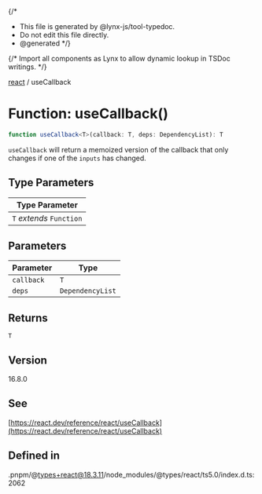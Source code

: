 {/*
* This file is generated by @lynx-js/tool-typedoc.
* Do not edit this file directly.
* @generated
*/}

{/* Import all components as Lynx to allow dynamic lookup in TSDoc writings. */}


[react](/api/react/index.mdx) / useCallback

# Function: useCallback()

```ts
function useCallback<T>(callback: T, deps: DependencyList): T
```

`useCallback` will return a memoized version of the callback that only changes if one of the `inputs`
has changed.

## Type Parameters

| Type Parameter |
| ------ |
| `T` *extends* `Function` |

## Parameters

| Parameter | Type |
| ------ | ------ |
| `callback` | `T` |
| `deps` | `DependencyList` |

## Returns

`T`

## Version

16.8.0

## See

[https://react.dev/reference/react/useCallback](https://react.dev/reference/react/useCallback)

## Defined in

.pnpm/@types+react@18.3.11/node\_modules/@types/react/ts5.0/index.d.ts:2062
